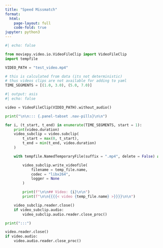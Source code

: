 ---
title: "Speed Missmatch"
format:
  html:
    page-layout: full
    code-fold: true
jupyter: python3
---

```{python}
#| echo: false

from moviepy.video.io.VideoFileClip import VideoFileClip
import tempfile

VIDEO_PATH = "test_video.mp4"

# this is calculated from data (its not deterministic)
# thus videos clips are not available for adding to yaml
TIME_SEGMENTS = [(1.0, 3.0), (5.0, 7.0)]
```


```{python}
#| output: asis
#| echo: false

video = VideoFileClip(VIDEO_PATH).without_audio()

print("\n\n::: {.panel-tabset .nav-pills}\n\n")

for i, (t_start, t_end) in enumerate(TIME_SEGMENTS, start = 1):
    print(video.duration)
    video_subclip = video.subclip(
        t_start = max(0, t_start), 
        t_end = min(t_end, video.duration)
    )

    with tempfile.NamedTemporaryFile(suffix = ".mp4", delete = False) as temp_file:

        video_subclip.write_videofile(
            filename = temp_file.name,
            codec = "libx264",
            logger = None
        )

        print(f"\n\n## Video: {i}\n\n")
        print(f"\n\n{{{{< video {temp_file.name} >}}}}\n\n")

    video_subclip.reader.close()
    if video_subclip.audio:
        video_subclip.audio.reader.close_proc()

print(":::")

video.reader.close()
if video.audio:
    video.audio.reader.close_proc()
```